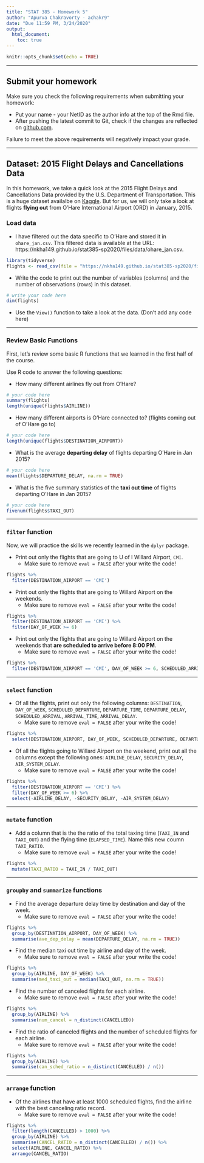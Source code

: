 ```yaml
---
title: "STAT 385 - Homework 5"
author: "Apurva Chakravorty - achakr9"
date: "Due 11:59 PM, 3/24/2020"
output:
  html_document:
    toc: true
---
```


```r
knitr::opts_chunk$set(echo = TRUE)
```
***

## Submit your homework

Make sure you check the following requirements when submitting your homework:

- Put your name - your NetID as the author info at the top of the Rmd file.
- After pushing the latest commit to Git, check if the changes are reflected on [github.com](https://github.com/).

Failure to meet the above requirements will negatively impact your grade.

***

## Dataset: 2015 Flight Delays and Cancellations Data

In this homework, we take a quick look at the 2015 Flight Delays and Cancellations Data provided by the U.S. Department of Transportation. This is a huge dataset availalbe on [Kaggle](https://www.kaggle.com/usdot/flight-delays#airports.csv). But for us, we will only take a look at flights **flying out** from O'Hare International Airport (ORD) in January, 2015.

### Load data

- I have filtered out the data specific to O'Hare and stored it in `ohare_jan.csv`. This filtered data is available at the URL: https://nkha149.github.io/stat385-sp2020/files/data/ohare_jan.csv.

```r
library(tidyverse)
flights <- read_csv(file = "https://nkha149.github.io/stat385-sp2020/files/data/ohare_jan.csv")
```

- Write the code to print out the number of variables (columns) and the number of observations (rows) in this dataset.

```r
# write your code here
dim(flights)
```

- Use the `View()` function to take a look at the data. (Don't add any code here)

***

### Review Basic Functions

First, let's review some basic R functions that we learned in the first half of the course.

Use R code to answer the following questions:

- How many different airlines fly out from O'Hare?

```r
# your code here
summary(flights)
length(unique(flights$AIRLINE))
```

- How many different airports is O'Hare connected to? (flights coming out of O'Hare go to)

```r
# your code here
length(unique(flights$DESTINATION_AIRPORT))
```

- What is the average **departing delay** of flights departing O'Hare in Jan 2015?

```r
# your code here
mean(flights$DEPARTURE_DELAY, na.rm = TRUE)
```

- What is the five summary statistics of the **taxi out time** of flights departing O'Hare in Jan 2015?

```r
# your code here
fivenum(flights$TAXI_OUT)
```

***

### `filter` function

Now, we will practice the skills we recently learned in the `dplyr` package.

- Print out only the flights that are going to U of I Willard Airport, `CMI`.
  - Make sure to remove `eval = FALSE` after your write the code!

```r
flights %>%
  filter(DESTINATION_AIRPORT == 'CMI')
```

- Print out only the flights that are going to Willard Airport on the weekends.
  - Make sure to remove `eval = FALSE` after your write the code!

```r
flights %>%
  filter(DESTINATION_AIRPORT == 'CMI') %>%
  filter(DAY_OF_WEEK >= 6)
```

- Print out only the flights that are going to Willard Airport on the weekends that **are scheduled to arrive before 8:00 PM**.
  - Make sure to remove `eval = FALSE` after your write the code!

```r
flights %>%
  filter(DESTINATION_AIRPORT == 'CMI', DAY_OF_WEEK >= 6, SCHEDULED_ARRIVAL <= 2000)
```

***

### `select` function

- Of all the flights, print out only the following columns: `DESTINATION`, `DAY_OF_WEEK`, `SCHEDULED_DEPARTURE`, `DEPARTURE_TIME`, `DEPARTURE_DELAY`, `SCHEDULED_ARRIVAL`, `ARRIVAL_TIME`, `ARRIVAL_DELAY`.
  - Make sure to remove `eval = FALSE` after your write the code!

```r
flights %>%
  select(DESTINATION_AIRPORT, DAY_OF_WEEK, SCHEDULED_DEPARTURE, DEPARTURE_TIME, DEPARTURE_DELAY, SCHEDULED_ARRIVAL, ARRIVAL_TIME, ARRIVAL_DELAY)
```

- Of all the flights going to Willard Airport on the weekend, print out all the columns except the following ones: `AIRLINE_DELAY`, `SECURITY_DELAY`, `AIR_SYSTEM_DELAY`.
  - Make sure to remove `eval = FALSE` after your write the code!

```r
flights %>%
  filter(DESTINATION_AIRPORT == 'CMI') %>%
  filter(DAY_OF_WEEK >= 6) %>%
  select(-AIRLINE_DELAY, -SECURITY_DELAY, -AIR_SYSTEM_DELAY)
```

***

### `mutate` function

- Add a column that is the the ratio of the total taxing time (`TAXI_IN` and `TAXI_OUT`) and the flying time (`ELAPSED_TIME`). Name this new coumn `TAXI_RATIO`.
  - Make sure to remove `eval = FALSE` after your write the code!

```r
flights %>%
  mutate(TAXI_RATIO = TAXI_IN / TAXI_OUT)
```

***

### `groupby` and `summarize` functions

- Find the average departure delay time by destination and day of the week.
  - Make sure to remove `eval = FALSE` after your write the code!

```r
flights %>%
  group_by(DESTINATION_AIRPORT, DAY_OF_WEEK) %>%
  summarise(ave_dep_delay = mean(DEPARTURE_DELAY, na.rm = TRUE))
```

- Find the median taxi out time by airline and day of the week.
  - Make sure to remove `eval = FALSE` after your write the code!

```r
flights %>%
  group_by(AIRLINE, DAY_OF_WEEK) %>%
  summarise(med_taxi_out = median(TAXI_OUT, na.rm = TRUE))
```

- Find the number of canceled flights for each airline.
  - Make sure to remove `eval = FALSE` after your write the code!

```r
flights %>%
  group_by(AIRLINE) %>%
  summarise(num_cancel = n_distinct(CANCELLED))
```

- Find the ratio of canceled flights and the number of scheduled flights for each airline.
  - Make sure to remove `eval = FALSE` after your write the code!

```r
flights %>%
  group_by(AIRLINE) %>%
  summarise(can_sched_ratio = n_distinct(CANCELLED) / n())
```

***

### `arrange` function

- Of the airlines that have at least 1000 scheduled flights, find the airline with the best canceling ratio record.
  - Make sure to remove `eval = FALSE` after your write the code!

```r
flights %>%
  filter(length(CANCELLED) > 1000) %>%
  group_by(AIRLINE) %>%
  summarise(CANCEL_RATIO = n_distinct(CANCELLED) / n()) %>%
  select(AIRLINE, CANCEL_RATIO) %>%
  arrange(CANCEL_RATIO)
```

